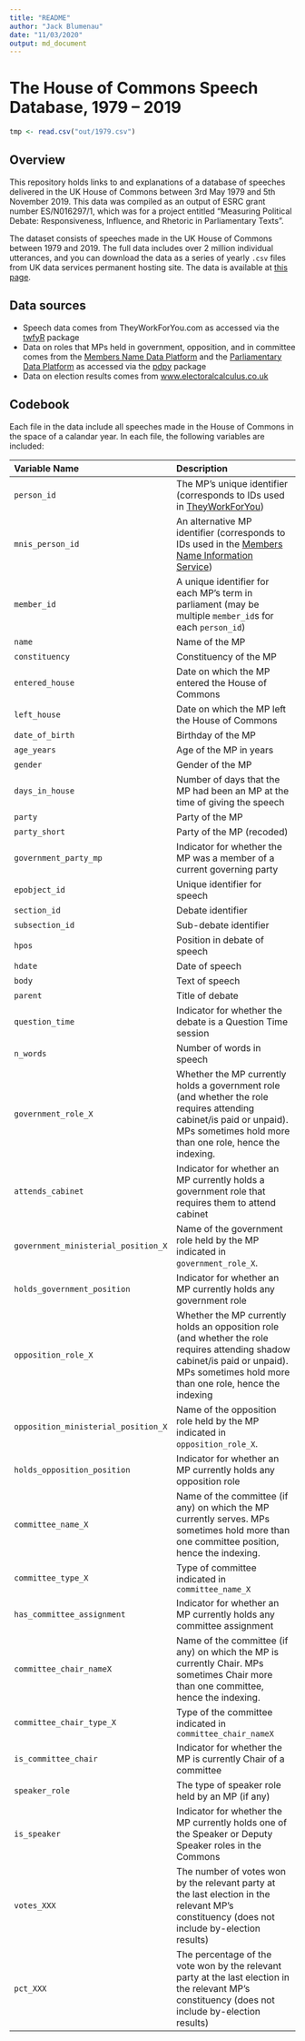 ```yaml
---
title: "README"
author: "Jack Blumenau"
date: "11/03/2020"
output: md_document
---
```


# The House of Commons Speech Database, 1979 -- 2019

```r

tmp <- read.csv("out/1979.csv")

```

## Overview

This repository holds links to and explanations of a database of speeches delivered in the UK House of Commons between 3rd May 1979 and 5th November 2019. This data was compiled as an output of ESRC grant number ES/N016297/1, which was for a project entitled "Measuring Political Debate: Responsiveness, Influence, and Rhetoric in Parliamentary Texts".

The dataset consists of speeches made in the UK House of Commons between 1979 and 2019. The full data includes over 2 million individual utterances, and you can download the data as a series of yearly  `.csv` files from UK data services permanent hosting site. The data is available at [this page](https://reshare.ukdataservice.ac.uk/cgi/users/home?screen=EPrint::Edit&eprintid=854292&stage=award_details#t).


## Data sources

- Speech data comes from TheyWorkForYou.com as accessed via the [twfyR](https://github.com/jblumenau/twfyr) package
- Data on roles that MPs held in government, opposition, and in committee comes from the [Members Name Data Platform](http://data.parliament.uk/membersdataplatform/memberquery.aspx) and the [Parliamentary Data Platform](https://beta.parliament.uk/) as accessed via the [pdpy](https://github.com/olihawkins/pdpy) package
- Data on election results comes from [www.electoralcalculus.co.uk](http://www.electoralcalculus.co.uk)

## Codebook

Each file in the data include all speeches made in the House of Commons in the space of a calandar year. In each file, the following variables are included:

|Variable Name|Description|Source|
|:----------|:---------------------------|
|`person_id`| The MP's unique identifier (corresponds to IDs used in [TheyWorkForYou](https://www.theyworkforyou.com/api/docs/getPerson))|
|`mnis_person_id`| An alternative MP identifier (corresponds to IDs used in the [Members Name Information Service](http://data.parliament.uk/membersdataplatform/memberquery.aspx)) |
|`member_id`| A unique identifier for each MP's term in parliament (may be multiple `member_id`s for each `person_id`) |
|`name`| Name of the MP |
|`constituency`| Constituency of the MP |
|`entered_house`| Date on which the MP entered the House of Commons |
|`left_house`| Date on which the MP left the House of Commons |
|`date_of_birth`| Birthday of the MP |
|`age_years`| Age of the MP in years |
|`gender`| Gender of the MP |
|`days_in_house`| Number of days that the MP had been an MP at the time of giving the speech |
|`party`| Party of the MP |
|`party_short`| Party of the MP (recoded)|
|`government_party_mp`| Indicator for whether the MP was a member of a current governing party |
|`epobject_id`| Unique identifier for speech |
|`section_id` | Debate identifier |
|`subsection_id` | Sub-debate identifier |
|`hpos` | Position in debate of speech |
|`hdate` | Date of speech |
|`body`|Text of speech|
|`parent`|Title of debate|
|`question_time` | Indicator for whether the debate is a Question Time session |
|`n_words`| Number of words in speech |
|`government_role_X`| Whether the MP currently holds a government role (and whether the role requires attending cabinet/is paid or unpaid). MPs sometimes hold more than one role, hence the indexing.|
|`attends_cabinet`|Indicator for whether an MP currently holds a government role that requires them to attend cabinet|
|`government_ministerial_position_X`| Name of the government role held by the MP indicated in `government_role_X`.|
|`holds_government_position`|Indicator for whether an MP currently holds any government role |
|`opposition_role_X`| Whether the MP currently holds an opposition role (and whether the role requires attending shadow cabinet/is paid or unpaid). MPs sometimes hold more than one role, hence the indexing |
|`opposition_ministerial_position_X`| Name of the opposition role held by the MP indicated in `opposition_role_X`.|
|`holds_opposition_position`|Indicator for whether an MP currently holds any opposition role |
|`committee_name_X`| Name of the committee (if any) on which the MP currently serves. MPs sometimes hold more than one committee position, hence the indexing. |
|`committee_type_X`| Type of committee indicated in `committee_name_X` |
|`has_committee_assignment`| Indicator for whether an MP currently holds any committee assignment |
|`committee_chair_nameX`| Name of the committee (if any) on which the MP is currently Chair. MPs sometimes Chair more than one committee, hence the indexing. |
|`committee_chair_type_X`| Type of the committee indicated in `committee_chair_nameX` |
|`is_committee_chair`| Indicator for whether the MP is currently Chair of a committee |
|`speaker_role`| The type of speaker role held by an MP (if any)|
|`is_speaker`| Indicator for whether the MP currently holds one of the Speaker or Deputy Speaker roles in the Commons|
|`votes_XXX`|The number of votes won by the relevant party at the last election in the relevant MP's constituency (does not include by-election results)|
|`pct_XXX`|The percentage of the vote won by the relevant party at the last election in the relevant MP's constituency (does not include by-election results)|
